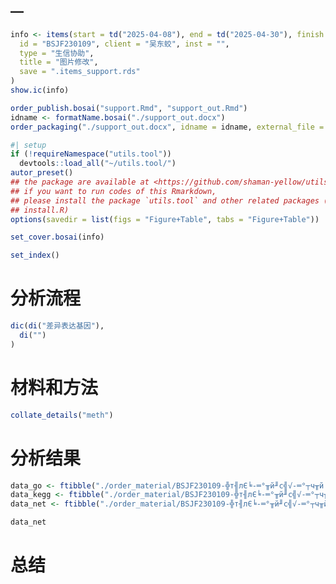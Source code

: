 ---
---

```r
info <- items(start = td("2025-04-08"), end = td("2025-04-30"), finish = td(NA),
  id = "BSJF230109", client = "吴东蛟", inst = "",
  type = "生信协助",
  title = "图片修改",
  save = ".items_support.rds"
)
show.ic(info)

order_publish.bosai("support.Rmd", "support_out.Rmd")
idname <- formatName.bosai("./support_out.docx")
order_packaging("./support_out.docx", idname = idname, external_file = NULL)
```

```r
#| setup
if (!requireNamespace("utils.tool"))
  devtools::load_all("~/utils.tool/")
autor_preset()
## the package are available at <https://github.com/shaman-yellow/utils.tool>
## if you want to run codes of this Rmarkdown,
## please install the package `utils.tool` and other related packages (run
## install.R)
options(savedir = list(figs = "Figure+Table", tabs = "Figure+Table"))
```

```r
set_cover.bosai(info)
```

```r
set_index()
```

# 分析流程 {#abstract}

```r
dic(di("差异表达基因"),
  di("")
)

```

# 材料和方法 {#introduction}

```r
collate_details("meth")
```

# 分析结果 {#workflow}

```r
data_go <- ftibble("./order_material/BSJF230109-╬т╢лЄ╘-═°╥й╜с╣√-═°┬ч╥й└э╤з╝░╖╓╫╙╢╘╜╙╖╓╬Ў╠╜╛┐╕┤╖╜╧─╠ь╬▐╤╙╗║└р╖ч╩к╣╪╜┌╤╫╝▓▓б╖в╒╣╡─╗·╓╞-2023-02-06/plot/enrichment/GO/GO.result_top15.csv")
data_kegg <- ftibble("./order_material/BSJF230109-╬т╢лЄ╘-═°╥й╜с╣√-═°┬ч╥й└э╤з╝░╖╓╫╙╢╘╜╙╖╓╬Ў╠╜╛┐╕┤╖╜╧─╠ь╬▐╤╙╗║└р╖ч╩к╣╪╜┌╤╫╝▓▓б╖в╒╣╡─╗·╓╞-2023-02-06/plot/enrichment/KEGG/KEGG.result_top15.csv")
data_net <- ftibble("./order_material/BSJF230109-╬т╢лЄ╘-═°╥й╜с╣√-═°┬ч╥й└э╤з╝░╖╓╫╙╢╘╜╙╖╓╬Ў╠╜╛┐╕┤╖╜╧─╠ь╬▐╤╙╗║└р╖ч╩к╣╪╜┌╤╫╝▓▓б╖в╒╣╡─╗·╓╞-2023-02-06/plot/enrichment/KEGG/kegg_net.csv")
```

```r
data_net
```

# 总结 {#conclusion}


